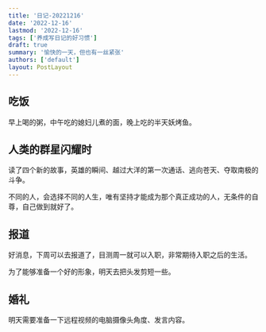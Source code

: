 ```yaml
---
title: '日记-20221216'
date: '2022-12-16'
lastmod: '2022-12-16'
tags: ['养成写日记的好习惯']
draft: true
summary: '愉快的一天，但也有一丝紧张'
authors: ['default']
layout: PostLayout
---
```


## 吃饭

早上喝的粥，中午吃的媳妇儿煮的面，晚上吃的半天妖烤鱼。

## 人类的群星闪耀时

读了四个新的故事，英雄的瞬间、越过大洋的第一次通话、逃向苍天、夺取南极的斗争。

不同的人，会选择不同的人生，唯有坚持才能成为那个真正成功的人，无条件的自尊，自己做到就好了。

## 报道

好消息，下周可以去报道了，目测周一就可以入职，非常期待入职之后的生活。

为了能够准备一个好的形象，明天去把头发剪短一些。

## 婚礼

明天需要准备一下远程视频的电脑摄像头角度、发言内容。
